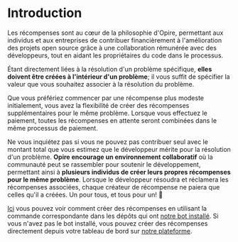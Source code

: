 # Introduction

Les récompenses sont au cœur de la philosophie d'Opire, permettant aux individus et aux entreprises de contribuer financièrement à l'amélioration des projets open source grâce à une collaboration rémunérée avec des développeurs, tout en aidant les propriétaires du code dans le processus.

Étant directement liées à la résolution d'un problème spécifique, **elles doivent être créées à l'intérieur d'un problème**; il vous suffit de spécifier la valeur que vous souhaitez associer à la résolution du problème.

Que vous préfériez commencer par une récompense plus modeste initialement, vous avez la flexibilité de créer des récompenses supplémentaires pour le même problème. Lorsque vous effectuez le paiement, toutes les récompenses en attente seront combinées dans le même processus de paiement.

Ne vous inquiétez pas si vous ne pouvez pas contribuer seul avec le montant total que vous estimez que le développeur mérite pour la résolution d'un problème. **Opire encourage un environnement collaboratif** où la communauté peut se rassembler pour soutenir le développement, permettant ainsi à **plusieurs individus de créer leurs propres récompenses pour le même problème**. Lorsque le développeur résoudra et réclamera les récompenses associées, chaque créateur de récompense ne paiera que celles qu'il a créées. Un pour tous, et tous pour un! 🤝

[Ici](/fr/overview/commands#créer-une-récompense) vous pouvez voir comment créer des récompenses en utilisant la commande correspondante dans les dépôts qui ont [notre bot installé](/fr/overview/install-bot). Si vous n'avez pas le bot installé, vous pouvez créer des récompenses directement depuis votre tableau de bord sur [notre plateforme](https://app.opire.dev/dashboard/creator/rewards).

